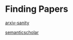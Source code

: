 # Finding Papers

[arxiv-sanity](https://arxiv-sanity-lite.com/)

[semanticscholar](https://www.semanticscholar.org/product/api)